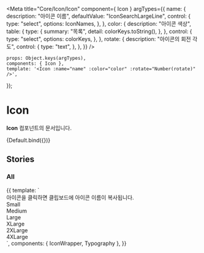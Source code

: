 
<Meta
    title="Core/Icon/Icon"
    component={ Icon }
    argTypes={{
        name: {
            description: "아이콘 이름",
            defaultValue: "IconSearchLargeLine",
            control: {
                type: "select",
                options: IconNames,
            },
        },
        color: {
            description: "아이콘 색상",
            table: {
                type: {
                    summary: "목록",
                    detail: colorKeys.toString(),
                },
            },
            control: {
                type: "select",
                options: colorKeys,
            },
        },
        rotate: {
            description: "아이콘의 회전 각도",
            control: {
                type: "text",
            },
        },
    }}
/>

    props: Object.keys(argTypes),
    components: { Icon },
    template: '<Icon :name="name" :color="color" :rotate="Number(rotate)" />',
});

# Icon

**Icon** 컴포넌트의 문서입니다.

<Story name="Default" height="100px">
    {Default.bind({})}
</Story>

<ArgsTable story="Default" />

## Stories
### All
<Canvas>
    <Story name="All" height="100px">
        {{
            template: `
                <div>
                    <Typography type="body1" color="gray500">아이콘을 클릭하면 클립보드에 아이콘 이름이 복사됩니다.</Typography>
                    <!--small-->
                    <div>
                        <Typography type="body1" style="margin-bottom: 10px">Small</Typography>
                        <div style="display: flex; flex-wrap: wrap;">
                            <IconWrapper component="Icon" name="IconCheckSmallLine" />
                            <IconWrapper component="Icon" name="IconPlusSmallLine" color="black" />
                            <IconWrapper component="Icon" name="IconArrowSmallLine" />
                            <IconWrapper component="Icon" name="IconThreeDotSmallFill" />
                            <IconWrapper component="Icon" name="IconTextArrowSmallFill" />
                            <IconWrapper component="Icon" name="IconOfficialSmallFill" />
                            <IconWrapper component="Icon" name="IconExclamationSmallFill" />
                            <IconWrapper component="Icon" name="IconProfileSmallFill" />
                            <IconWrapper component="Icon" name="IconCheckSmallFill" />
                            <IconWrapper component="Icon" name="IconCloseSmallLine" />
                            <IconWrapper component="Icon" name="IconSettingSmallFill" />
                            <IconWrapper component="Icon" name="IconQuestionMarkSmallFill" />
                            <IconWrapper component="Icon" name="IconFileSmallLine" />
                            <IconWrapper component="Icon" name="IconStarSmallFill" color="gray400" />
                            <IconWrapper component="Icon" name="IconMegaphoneSmallLine" />
                            <IconWrapper component="Icon" name="IconLinkSmallLine" />
                            <IconWrapper component="Icon" name="IconSmallTextArrowLine" />
                        </div>
                    </div>
                    <!--medium-->
                    <div>
                        <Typography type="body1" style="margin-bottom: 10px">Medium</Typography>
                        <div style="display: flex; flex-wrap: wrap;">
                            <IconWrapper component="Icon" name=IconCheckMediumFill />
                            <IconWrapper component="Icon" name=IconLikeMediumLine />
                            <IconWrapper component="Icon" name=IconLikeMediumFill />
                            <IconWrapper component="Icon" name=IconCommentMediumLine />
                            <IconWrapper component="Icon" name=IconCheckMediumLine />
                            <IconWrapper component="Icon" name=IconPlusMediumLine color="black" />
                            <IconWrapper component="Icon" name=IconArrowMediumLine />
                            <IconWrapper component="Icon" name=IconTextArrowMediumLine />
                            <IconWrapper component="Icon" name=IconFileMediumLineLight />
                            <IconWrapper component="Icon" name=IconTrashMediumLineLight />
                            <IconWrapper component="Icon" name=IconDownloadMediumLineLight />
                            <IconWrapper component="Icon" name=IconThreeDotMediumFill />
                            <IconWrapper component="Icon" name=IconHourglassMediumLine />
                            <IconWrapper component="Icon" name=IconCloseMediumFill />
                            <IconWrapper component="Icon" name=IconInfoMediumFill />
                            <IconWrapper component="Icon" name=IconInfoMediumLine />
                            <IconWrapper component="Icon" name=IconExclamationMediumLine />
                            <IconWrapper component="Icon" name=IconQuestionMarkMediumLine />
                            <IconWrapper component="Icon" name=IconCloseMediumLine />
                            <IconWrapper component="Icon" name=IconCheckRoundMediumLine />
                            <IconWrapper component="Icon" name=IconFilterMediumLine />
                            <IconWrapper component="Icon" name=IconLocationMediumFill />
                            <IconWrapper component="Icon" name=IconMentoringMediumLine />
                            <IconWrapper component="Icon" name=IconResumeMediumLine />
                            <IconWrapper component="Icon" name=IconJobWikiMediumLine />
                            <IconWrapper component="Icon" name=IconAnalyticsMediumLine />
                            <IconWrapper component="Icon" name=IconInterviewMediumLine />
                            <IconWrapper component="Icon" name=IconEssayMediumLine />
                            <IconWrapper component="Icon" name=IconVodMediumLine />
                            <IconWrapper component="Icon" name=IconEduMediumLine />
                            <IconWrapper component="Icon" name=IconCouponMediumLine />
                            <IconWrapper component="Icon" name=IconQuestionMediumLine />
                            <IconWrapper component="Icon" name=IconRevertMediumLine />
                            <IconWrapper component="Icon" name=IconDownloadMediumLine />
                            <IconWrapper component="Icon" name=IconExportMediumLine />
                            <IconWrapper component="Icon" name=IconClockMediumFill />
                            <IconWrapper component="Icon" name=IconClockMediumLine />
                            <IconWrapper component="Icon" name=IconSupportMediumLine />
                            <IconWrapper component="Icon" name=IconStarMediumFill color="gray400" />
                            <IconWrapper component="Icon" name=IconMegaphoneMediumLine />
                            <IconWrapper component="Icon" name=IconMinusMediumLine />
                            <IconWrapper component="Icon" name=IconDiscountMediumLine />
                            <IconWrapper component="Icon" name="IconLinkMediumLine" />
                            <IconWrapper component="Icon" name="IconBrowseMediumLine" />
                            <IconWrapper component="Icon" name="IconVideoMediumFill" />
                            <IconWrapper component="Icon" name="IconPriceMediumLine" />
                            <IconWrapper component="Icon" name="IconProfileMediumLine" />
                        </div>
                    </div>
                    <!--large-->
                    <div>
                        <Typography type="body1" style="margin-bottom: 10px">Large</Typography>
                        <div style="display: flex; flex-wrap: wrap;">
                            <IconWrapper component="Icon" name=IconProfileLargeFill />
                            <IconWrapper component="Icon" name=IconSelectedLargeLine />
                            <IconWrapper component="Icon" name=IconReplyLargeLine color="black" />
                            <IconWrapper component="Icon" name=IconSendLargeFill />
                            <IconWrapper component="Icon" name=IconPlusLargeLine color="black" />
                            <IconWrapper component="Icon" name=IconProfileLargeLine />
                            <IconWrapper component="Icon" name=IconAlarmLargeLine />
                            <IconWrapper component="Icon" name=IconSearchLargeLine />
                            <IconWrapper component="Icon" name=IconBackwardLargeLine />
                            <IconWrapper component="Icon" name=IconArrowLargeLine />
                            <IconWrapper component="Icon" name=IconTextArrowLargeLine />
                            <IconWrapper component="Icon" name=IconCloseLargeLine />
                            <IconWrapper component="Icon" name=IconExclamationLargeLine />
                            <IconWrapper component="Icon" name=IconFilterLargeLine />
                            <IconWrapper component="Icon" name=IconCheckLargeFill />
                            <IconWrapper component="Icon" name=IconSecurityLargeFill />
                            <IconWrapper component="Icon" name=IconDownloadLargeLine color="black" />
                            <IconWrapper component="Icon" name=IconCheckLargeLine />
                            <IconWrapper component="Icon" name=IconKeylineLargeLine />
                            <IconWrapper component="Icon" name=IconMentoringLargeLine />
                            <IconWrapper component="Icon" name=IconVodLargeLine />
                            <IconWrapper component="Icon" name=IconAnswerLargeLine />
                            <IconWrapper component="Icon" name=IconEduLargeLine />
                            <IconWrapper component="Icon" name=IconAnalyticsLargeLine />
                            <IconWrapper component="Icon" name=IconInterviewLargeLine />
                            <IconWrapper component="Icon" name=IconEssayLargeLine />
                            <IconWrapper component="Icon" name=IconResumeLargeLine />
                            <IconWrapper component="Icon" name=IconQuestionLargeLine />
                            <IconWrapper component="Icon" name=IconVideoLargeFill />
                            <IconWrapper component="Icon" name=IconStarLargeFill />
                        </div>
                    </div>
                    <!--x-large-->
                    <div>
                        <Typography type="body1" style="margin-bottom: 10px">XLarge</Typography>
                        <div style="display: flex; flex-wrap: wrap;">
                            <IconWrapper component="Icon" name=IconProfileXLargeFill />
                            <IconWrapper component="Icon" name=IconArrowXLargeLine />
                            <IconWrapper component="Icon" name=IconCloseXLargeLine />
                            <IconWrapper component="Icon" name=IconQuestionXLargeLine />
                            <IconWrapper component="Icon" name=IconAdoptXLargeLine />
                            <IconWrapper component="Icon" name=IconCreditPlusXLargeLine color="black" />
                            <IconWrapper component="Icon" name=IconCreditMinusXLargeLine />
                            <IconWrapper component="Icon" name=IconLikeXLargeLine />
                            <IconWrapper component="Icon" name=IconCelebrateXLargeLine />
                            <IconWrapper component="Icon" name=IconAnswerXLargeLine />
                            <IconWrapper component="Icon" name=IconMegaphoneXLargeLine />
                            <IconWrapper component="Icon" name=IconCheckXLargeFill />
                            <IconWrapper component="Icon" name=IconUnCheckedXLargeFill />
                            <IconWrapper component="Icon" name=IconStarXLargeFill />
                        </div>
                    </div>
                    <!--2x-large-->
                    <div>
                        <Typography type="body1" style="margin-bottom: 10px">2XLarge</Typography>
                        <div style="display: flex; flex-wrap: wrap;">
                            <IconWrapper component="Icon" name=IconProfile2XLargeFill />
                            <IconWrapper component="Icon" name=IconWriting2XLargeLine />
                        </div>
                    </div>
                    <!--4x-large-->
                    <div>
                        <Typography type="body1" style="margin-bottom: 10px">4XLarge</Typography>
                        <div style="display: flex; flex-wrap: wrap;">
                            <IconWrapper component="Icon" name=IconStar4XLargeFill color="gray400" />
                        </div>
                    </div>
                </div>
            `,
             components: { IconWrapper, Typography },
        }}
    </Story>
</Canvas>
